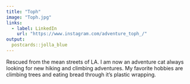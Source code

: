 ```yaml
---
title: "Toph"
image: "Toph.jpg"
links:
  - label: LinkedIn
    url: "https://www.instagram.com/adventure_toph_/"
output:
  postcards::jolla_blue
---
```

 
Rescued from the mean streets of LA. I am now an adventure cat always looking for new hiking and climbing adventures. My favorite hobbies are climbing trees and eating bread through it's plastic wrapping. 
